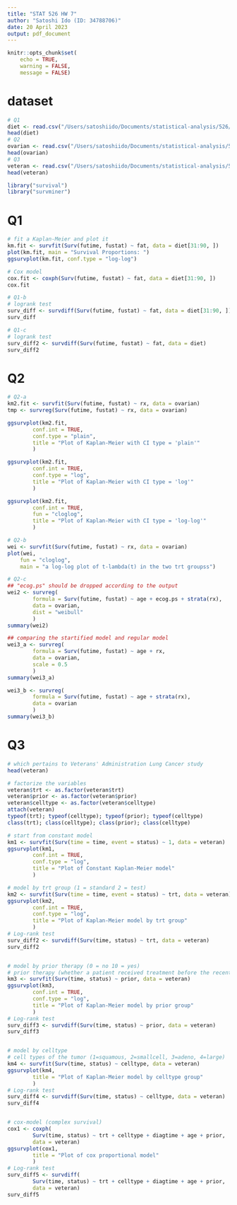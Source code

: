 ```yaml
---
title: "STAT 526 HW 7"
author: "Satoshi Ido (ID: 34788706)"
date: 20 April 2023
output: pdf_document
---
```


```r
knitr::opts_chunk$set(
    echo = TRUE,
    warning = FALSE,
    message = FALSE)
```

# dataset
```r
# Q1
diet <- read.csv("/Users/satoshiido/Documents/statistical-analysis/526/diet.csv")
head(diet)
# Q2
ovarian <- read.csv("/Users/satoshiido/Documents/statistical-analysis/526/ovarian.csv")
head(ovarian)
# Q3
veteran <- read.csv("/Users/satoshiido/Documents/statistical-analysis/526/veteran.csv")
head(veteran)
```

```r
library("survival")
library("survminer")
```

# Q1
```r
# fit a Kaplan-Meier and plot it
km.fit <- survfit(Surv(futime, fustat) ~ fat, data = diet[31:90, ])
plot(km.fit, main = "Survival Proportions: ")
ggsurvplot(km.fit, conf.type = "log-log")

# Cox model
cox.fit <- coxph(Surv(futime, fustat) ~ fat, data = diet[31:90, ])
cox.fit

# Q1-b
# logrank test
surv_diff <- survdiff(Surv(futime, fustat) ~ fat, data = diet[31:90, ])
surv_diff

# Q1-c
# logrank test
surv_diff2 <- survdiff(Surv(futime, fustat) ~ fat, data = diet)
surv_diff2

```

# Q2
```r
# Q2-a
km2.fit <- survfit(Surv(futime, fustat) ~ rx, data = ovarian)
tmp <- survreg(Surv(futime, fustat) ~ rx, data = ovarian)

ggsurvplot(km2.fit,
        conf.int = TRUE,
        conf.type = "plain",
        title = "Plot of Kaplan-Meier with CI type = 'plain'"
        )

ggsurvplot(km2.fit,
        conf.int = TRUE,
        conf.type = "log",
        title = "Plot of Kaplan-Meier with CI type = 'log'"
        )

ggsurvplot(km2.fit,
        conf.int = TRUE,
        fun = "cloglog",
        title = "Plot of Kaplan-Meier with CI type = 'log-log'"
        )

# Q2-b
wei <- survfit(Surv(futime, fustat) ~ rx, data = ovarian)
plot(wei,
    fun = "cloglog",
    main = "a log-log plot of t-lambda(t) in the two trt groupss")

# Q2-c
## "ecog.ps" should be dropped according to the output
wei2 <- survreg(
        formula = Surv(futime, fustat) ~ age + ecog.ps + strata(rx),
        data = ovarian,
        dist = "weibull"
        )
summary(wei2)

## comparing the startified model and regular model
wei3_a <- survreg(
        formula = Surv(futime, fustat) ~ age + rx,
        data = ovarian,
        scale = 0.5
        )
summary(wei3_a)

wei3_b <- survreg(
        formula = Surv(futime, fustat) ~ age + strata(rx),
        data = ovarian
        )
summary(wei3_b)
```

# Q3
```r
# which pertains to Veterans' Administration Lung Cancer study
head(veteran)

# factorize the variables
veteran$trt <- as.factor(veteran$trt)
veteran$prior <- as.factor(veteran$prior)
veteran$celltype <- as.factor(veteran$celltype)
attach(veteran)
typeof(trt); typeof(celltype); typeof(prior); typeof(celltype)
class(trt); class(celltype); class(prior); class(celltype)

# start from constant model
km1 <- survfit(Surv(time = time, event = status) ~ 1, data = veteran)
ggsurvplot(km1,
        conf.int = TRUE,
        conf.type = "log",
        title = "Plot of Constant Kaplan-Meier model"
        )

# model by trt group (1 = standard 2 = test)
km2 <- survfit(Surv(time = time, event = status) ~ trt, data = veteran)
ggsurvplot(km2,
        conf.int = TRUE,
        conf.type = "log",
        title = "Plot of Kaplan-Meier model by trt group"
        )
# Log-rank test
surv_diff2 <- survdiff(Surv(time, status) ~ trt, data = veteran)
surv_diff2


# model by prior therapy (0 = no 10 = yes)
# prior therapy (whether a patient received treatment before the recent one)
km3 <- survfit(Surv(time, status) ~ prior, data = veteran)
ggsurvplot(km3,
        conf.int = TRUE,
        conf.type = "log",
        title = "Plot of Kaplan-Meier model by prior group"
        )
# Log-rank test
surv_diff3 <- survdiff(Surv(time, status) ~ prior, data = veteran)
surv_diff3


# model by celltype
# cell types of the tumor (1=squamous, 2=smallcell, 3=adeno, 4=large)
km4 <- survfit(Surv(time, status) ~ celltype, data = veteran)
ggsurvplot(km4,
        title = "Plot of Kaplan-Meier model by celltype group"
        )
# Log-rank test
surv_diff4 <- survdiff(Surv(time, status) ~ celltype, data = veteran)
surv_diff4


# cox-model (complex survival)
cox1 <- coxph(
        Surv(time, status) ~ trt + celltype + diagtime + age + prior,
        data = veteran)
ggsurvplot(cox1,
        title = "Plot of cox proportional model"
        )
# Log-rank test
surv_diff5 <- survdiff(
        Surv(time, status) ~ trt + celltype + diagtime + age + prior,
        data = veteran)
surv_diff5
```